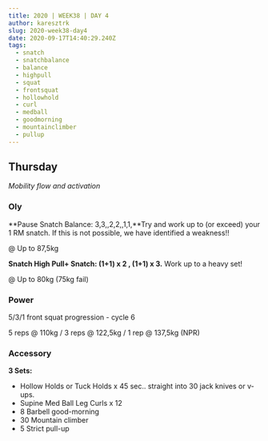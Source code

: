 ```yaml
---
title: 2020 | WEEK38 | DAY 4
author: karesztrk
slug: 2020-week38-day4
date: 2020-09-17T14:40:29.240Z
tags:
  - snatch
  - snatchbalance
  - balance
  - highpull
  - squat
  - frontsquat
  - hollowhold
  - curl
  - medball
  - goodmorning
  - mountainclimber
  - pullup
---
```


## Thursday

_Mobility flow and activation_

### Oly

**Pause Snatch Balance: 3,3,,2,2,,1,1,**Try and work up to (or exceed) your 1 RM snatch. If this is not possible, we have identified a weakness!!

@ Up to 87,5kg

**Snatch High Pull+ Snatch: (1+1) x 2 , (1+1) x 3.** Work up to a heavy set!

@ Up to 80kg (75kg fail)

### Power

5/3/1 front squat progression - cycle 6

5 reps @ 110kg / 3 reps @ 122,5kg / 1 rep @ 137,5kg (NPR)

### Accessory

**3 Sets:**

- Hollow Holds or Tuck Holds x 45 sec.. straight into 30 jack knives or v- ups.
- Supine Med Ball Leg Curls x 12
- 8 Barbell good-morning
- 30 Mountain climber
- 5 Strict pull-up
